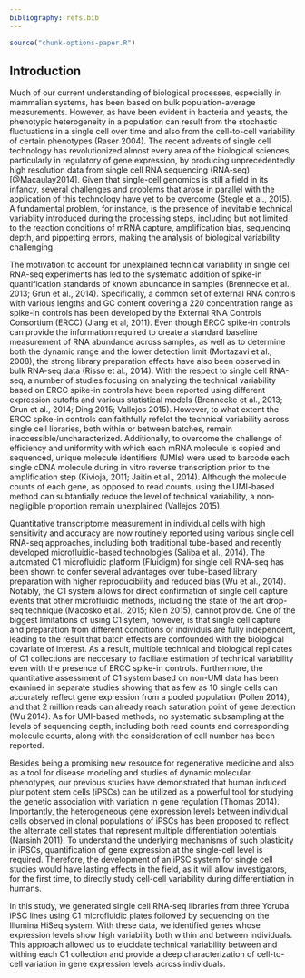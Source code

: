 ```yaml
---
bibliography: refs.bib
---
```


```r
source("chunk-options-paper.R")
```

## Introduction

Much of our current understanding of biological processes, especially in mammalian systems, has been based on bulk population-average measurements. 
However, as have been evident in bacteria and yeasts, the phenotypic heterogeneity in a population can result from the stochastic fluctuations in a single cell over time and also from the cell-to-cell variability of certain phenotypes (Raser 2004).
The recent advents of single cell technology has revolutionized almost every area of the biological sciences, particularly in regulatory of gene expression, by producing unprecedentedly high resolution data from single cell RNA sequencing (RNA-seq) [@Macaulay2014]. 
Given that single-cell genomics is still a field in its infancy, several challenges and problems that arose in parallel with the application of this technology have yet to be overcome (Stegle et al., 2015).
A fundamental problem, for instance, is the presence of inevitable technical variablity introduced during the processing steps, including but not limited to the reaction conditions of mRNA capture, amplification bias, sequencing depth, and pippetting errors, making the analysis of biological variability challenging. 

The motivation to account for unexplained technical variability in single cell RNA-seq experiments has led to the systematic addition of spike-in quantification standards of known abundance in samples (Brennecke et al., 2013; Grun et al., 2014). 
Specifically, a common set of external RNA controls with various lengths and GC content covering a 220 concentration range as spike-in controls has been developed by the External RNA Controls Consortium (ERCC) (Jiang et al, 2011). 
Even though ERCC spike-in controls can provide the information required to create a standard baseline measurement of RNA abundance across samples, as well as to determine both the dynamic range and the lower detection limit (Mortazavi et al., 2008), the strong library preparation effects have also been observed in bulk RNA-seq data (Risso et al., 2014). 
With the respect to single cell RNA-seq, a number of studies focusing on analyzing the technical variability based on ERCC spike-in controls have been reported using different expression cutoffs and various statistical models (Brennecke et al., 2013; Grun et al., 2014; Ding 2015; Vallejos 2015). 
However, to what extent the ERCC spike-in controls can faithfully refelct the technical variability across single cell libraries, both within or between batches, remain inaccessible/uncharacterized.
Additionally, to overcome the challenge of efficiency and uniformity with which each mRNA molecule is copied and sequenced, unique molecule identifiers (UMIs) were used to barcode each single cDNA molecule during in vitro reverse transcription prior to the amplification step (Kivioja, 2011; Jaitin et al., 2014).
Although the molecule counts of each gene, as opposed to read counts, using the UMI-based method can subtantially reduce the level of technical variability, a non-negligible proportion remain unexplained (Vallejos 2015).    

Quantitative transcriptome measurement in individual cells with high sensitivity and accuracy are now routinely reported using various single cell RNA-seq approaches, including both traditional tube-based and recently developed microfluidic-based technologies (Saliba et al., 2014).
The automated C1 microfluidic platform (Fluidigm) for single cell RNA-seq has been shown to confer several advantages over tube-based library preparation with higher reproducibility and reduced bias (Wu et al., 2014). 
Notably, the C1 system allows for direct confirmation of single cell capture events that other microfluidic methods, including the state of the art drop-seq technique (Macosko et al., 2015; Klein 2015), cannot provide.
One of the biggest limitations of using C1 sytem, however, is that single cell capture and preparation from different conditions or individuls are fully independent, leading to the result that batch effects are confounded with the biological covariate of interest.
As a result, multiple technical and biological replicates of C1 collections are neccesary to faciliate estimation of technical variability even with the presence of ERCC spike-in controls.
Furthermore, the quantitative assessment of C1 system based on non-UMI data has been examined in separate studies showing that as few as 10 single cells can accurately reflect gene expression from a pooled population (Pollen 2014), and that 2 million reads can already reach saturation point of gene detection (Wu 2014).
As for UMI-based methods, no systematic subsampling at the levels of sequencing depth, including both read counts and corresponding molecule counts, along with the consideration of cell number has been reported.

Besides being a promising new resource for regenerative medicine and also as a tool for disease modeling and studies of dynamic molecular phenotypes, our previous studies have demonstrated that human induced pluripotent stem cells (iPSCs) can be utilized as a powerful tool for studying the genetic association with variation in gene regulation (Thomas 2014). 
Importantly, the heterogeneous gene expression levels between individual cells observed in clonal populations of iPSCs has been proposed to reflect the alternate cell states that represent multiple differentiation potentials (Narsinh 2011). 
To understand the underlying mechanisms of such plasticity in iPSCs, quantification of gene expression at the single-cell level is required.
Therefore, the development of an iPSC system for single cell studies would have lasting effects in the field, as it will allow investigators, for the first time, to directly study cell-cell variability during differentiation in humans.

In this study, we generated single cell RNA-seq libraries from three Yoruba iPSC lines using C1 microfluidic plates followed by sequencing on the Illumina HiSeq system. 
With these data, we identified genes whose expression levels show high variability both within and between individuals.
This approach allowed us to elucidate technical variability between and withing each C1 collection and provide a deep characterization of cell-to-cell variation in gene expression levels across individuals.

